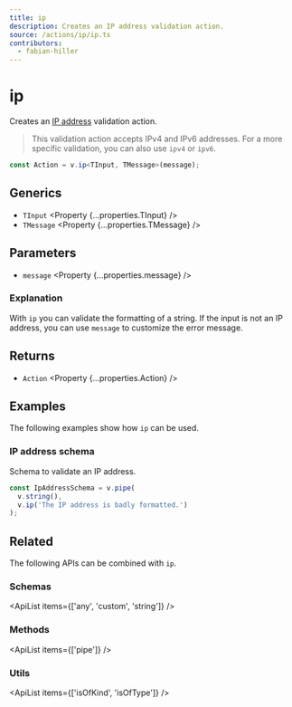 ```yaml
---
title: ip
description: Creates an IP address validation action.
source: /actions/ip/ip.ts
contributors:
  - fabian-hiller
---
```



# ip

Creates an [IP address](https://en.wikipedia.org/wiki/IP_address) validation action.

> This validation action accepts IPv4 and IPv6 addresses. For a more specific validation, you can also use <Link href="../ipv4/">`ipv4`</Link> or <Link href="../ipv6/">`ipv6`</Link>.

```ts
const Action = v.ip<TInput, TMessage>(message);
```

## Generics

- `TInput` <Property {...properties.TInput} />
- `TMessage` <Property {...properties.TMessage} />

## Parameters

- `message` <Property {...properties.message} />

### Explanation

With `ip` you can validate the formatting of a string. If the input is not an IP address, you can use `message` to customize the error message.

## Returns

- `Action` <Property {...properties.Action} />

## Examples

The following examples show how `ip` can be used.

### IP address schema

Schema to validate an IP address.

```ts
const IpAddressSchema = v.pipe(
  v.string(),
  v.ip('The IP address is badly formatted.')
);
```

## Related

The following APIs can be combined with `ip`.

### Schemas

<ApiList items={['any', 'custom', 'string']} />

### Methods

<ApiList items={['pipe']} />

### Utils

<ApiList items={['isOfKind', 'isOfType']} />
